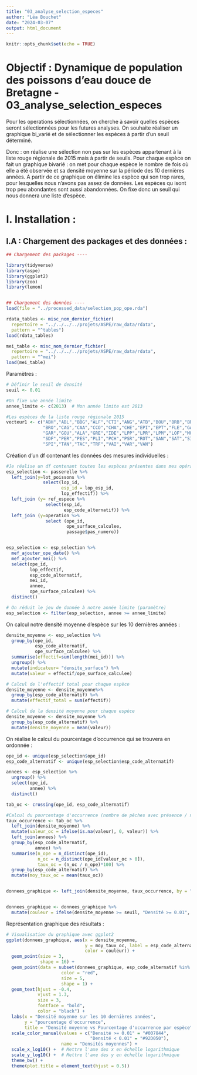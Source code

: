 ```yaml
---
title: "03_analyse_selection_especes"
author: "Léa Bouchet"
date: "2024-03-07"
output: html_document
---
```


```r
knitr::opts_chunk$set(echo = TRUE)
```

# Objectif : Dynamique de population des poissons d'eau douce de Bretagne - 03_analyse_selection_especes

Pour les operations sélectionnées, on cherche à savoir quelles espèces seront sélectionnées pour les futures analyses. On souhaite réaliser un graphique bi_varié et de sélectionner les espèces à partir d'un seuil déterminé. 

Donc : on réalise une sélection non pas sur les espèces appartenant à la liste rouge régionale de 2015 mais à partir de seuils. Pour chaque espèce on fait un graphique bivarié : on met pour chaque espèce le nombre de fois où elle a été observée et sa densité moyenne sur la période des 10 dernières années. A partir de ce graphique on élimine les espèce qui son trop rares, pour lesquelles nous n'avons pas assez de données. Les espèces qu isont trop peu abondantes sont aussi abandonnées. On fixe donc un seuil qui nous donnera une liste d'espèce. 

# I. Installation : 
## I.A : Chargement des packages et des données : 

```r
## Chargement des packages ----

library(tidyverse)
library(aspe)
library(ggplot2)
library(zoo)
library(lemon)


## Chargement des données ----
load(file = "../processed_data/selection_pop_ope.rda")

rdata_tables <- misc_nom_dernier_fichier(
  repertoire = "../../../../projets/ASPE/raw_data/rdata",
  pattern = "^tables")
load(rdata_tables)

mei_table <- misc_nom_dernier_fichier(
  repertoire = "../../../../projets/ASPE/raw_data/rdata",
  pattern = "^mei")
load(mei_table)

```

Paramètres : 

```r
# Définir le seuil de densité
seuil <- 0.01

#On fixe une année limite 
annee_limite <- c(2013)  # Mon année limite est 2013

#Les espèces de la liste rouge régionale 2015
vecteur1 <- c("ABH","ABL","BBG","ALF","CTI","ANG","ATB","BOU","BRB","BRE",
              "BRO","CAG","CAA","CCO","CHA","CHE","EPI","EPT","FLE","GAH",
              "GAR","GOU","ALA","GRE","IDE","LPP","LPR","LPM","LOF","MUP",
              "SDF","PER","PES","PLI","PCH","PSR","ROT","SAN","SAT","SIL",
              "SPI","TAN","TAC","TRF","VAI","VAR","VAN")
```


Création d'un df contenant les données des mesures individuelles :

```r
#Je réalise un df contenant toutes les espèces présentes dans mes opérations de pêches
esp_selection <- passerelle %>% 
  left_join(y=lot_poissons %>% 
              select(lop_id,
                     esp_id = lop_esp_id,
                     lop_effectif)) %>% 
  left_join (y= ref_espece %>% 
               select(esp_id,
                      esp_code_alternatif)) %>% 
  left_join (y=operation %>% 
               select (ope_id, 
                       ope_surface_calculee,
                       passage$pas_numero))


esp_selection <- esp_selection %>% 
  mef_ajouter_ope_date() %>% 
  mef_ajouter_mei() %>% 
  select(ope_id,
         lop_effectif,
         esp_code_alternatif,
         mei_id,
         annee,
         ope_surface_calculee) %>% 
  distinct()

# On réduit le jeu de donnée à notre année limite (paramètre)
esp_selection <- filter(esp_selection, annee >= annee_limite)

```

On calcul notre densité moyenne d'espèce sur les 10 dernières années : 
```r
densite_moyenne <- esp_selection %>% 
  group_by(ope_id,
           esp_code_alternatif,
           ope_surface_calculee) %>% 
  summarise(effectif=sum(length(mei_id))) %>% 
  ungroup() %>% 
  mutate(indicateur= "densite_surface") %>% 
  mutate(valeur = effectif/ope_surface_calculee)

# Calcul de l'effectif total pour chaque espèce
densite_moyenne <- densite_moyenne%>%
  group_by(esp_code_alternatif) %>%
  mutate(effectif_total = sum(effectif))

# Calcul de la densité moyenne pour chaque espèce
densite_moyenne <- densite_moyenne %>%
  group_by(esp_code_alternatif) %>%
  mutate(densite_moyenne = mean(valeur))
```

On réalise le calcul du pourcentage d'occurrence qui se trouvera en ordonnée : 
```r
ope_id <- unique(esp_selection$ope_id)
esp_code_alternatif <- unique(esp_selection$esp_code_alternatif)

annees <- esp_selection %>% 
  ungroup() %>% 
  select(ope_id,
         annee) %>% 
  distinct()

tab_oc <- crossing(ope_id, esp_code_alternatif) 

#Calcul du pourcentage d'occurrence (nombre de pêches avec présence / nombre de pêches)
taux_occurrence <- tab_oc %>% 
  left_join(densite_moyenne) %>% 
  mutate(valeur_oc = ifelse(is.na(valeur), 0, valeur)) %>% 
  left_join(annees) %>% 
  group_by(esp_code_alternatif,
           annee) %>% 
  summarise(n_ope = n_distinct(ope_id),
            n_oc = n_distinct(ope_id[valeur_oc > 0]),
            taux_oc = (n_oc / n_ope)*100) %>% 
  group_by(esp_code_alternatif) %>% 
  mutate(moy_taux_oc = mean(taux_oc))


donnees_graphique <- left_join(densite_moyenne, taux_occurrence, by = "esp_code_alternatif")


donnees_graphique <- donnees_graphique %>%
  mutate(couleur = ifelse(densite_moyenne >= seuil, "Densité >= 0.01", "Densité < 0.01"))
```


Représentation graphique des résultats : 

```r
# Visualisation du graphique avec ggplot2
ggplot(donnees_graphique, aes(x = densite_moyenne, 
                              y = moy_taux_oc, label = esp_code_alternatif, 
                              color = couleur)) +
  geom_point(size = 3, 
             shape = 16) +
  geom_point(data = subset(donnees_graphique, esp_code_alternatif %in% vecteur1), 
                     color = "red", 
                     size = 5, 
                     shape = 1) +
  geom_text(hjust = -0.4, 
            vjust = 1.3, 
            size = 3, 
            fontface = "bold", 
            color = "black") +
  labs(x = "Densité moyenne sur les 10 dernières années",
       y = "pourcentage d'occurrence",
       title = "Densité moyenne vs Pourcentage d'occurrence par espèce") +
  scale_color_manual(values = c("Densité >= 0.01" = "#007844",
                                "Densité < 0.01" = "#92D050"),
                     name = "Densités moyennes") +
  scale_x_log10() +  # Mettre l'axe des x en échelle logarithmique
  scale_y_log10() +  # Mettre l'axe des y en échelle logarithmique
  theme_bw() +
  theme(plot.title = element_text(hjust = 0.5)) 
```

